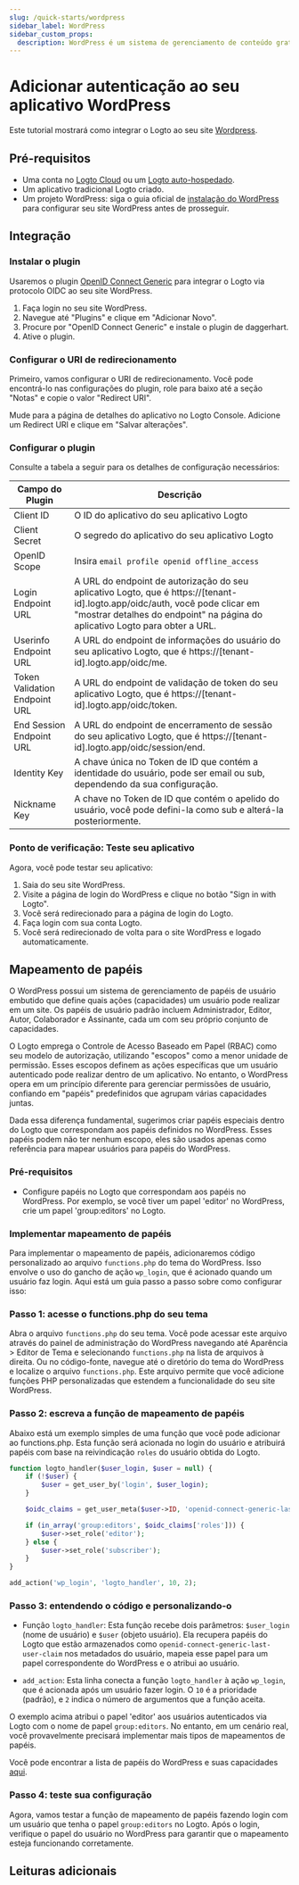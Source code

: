 ```yaml
---
slug: /quick-starts/wordpress
sidebar_label: WordPress
sidebar_custom_props:
  description: WordPress é um sistema de gerenciamento de conteúdo gratuito e de código aberto.
---
```



# Adicionar autenticação ao seu aplicativo WordPress

Este tutorial mostrará como integrar o Logto ao seu site [Wordpress](https://wordpress.org).

## Pré-requisitos

- Uma conta no [Logto Cloud](https://cloud.logto.io) ou um [Logto auto-hospedado](/introduction/set-up-logto-oss).
- Um aplicativo tradicional Logto criado.
- Um projeto WordPress: siga o guia oficial de [instalação do WordPress](https://wordpress.org/support/article/how-to-install-wordpress/) para configurar seu site WordPress antes de prosseguir.

## Integração

### Instalar o plugin

Usaremos o plugin [OpenID Connect Generic](https://wordpress.org/plugins/generic-openid-connect/) para integrar o Logto via protocolo OIDC ao seu site WordPress.

1. Faça login no seu site WordPress.
2. Navegue até "Plugins" e clique em "Adicionar Novo".
3. Procure por "OpenID Connect Generic" e instale o plugin de daggerhart.
4. Ative o plugin.

### Configurar o URI de redirecionamento

Primeiro, vamos configurar o URI de redirecionamento. Você pode encontrá-lo nas configurações do plugin, role para baixo até a seção "Notas" e copie o valor "Redirect URI".

Mude para a página de detalhes do aplicativo no Logto Console. Adicione um Redirect URI e clique em "Salvar alterações".

### Configurar o plugin

Consulte a tabela a seguir para os detalhes de configuração necessários:

| Campo do Plugin               | Descrição                                                                                                                                                                                                   |
| ----------------------------- | ----------------------------------------------------------------------------------------------------------------------------------------------------------------------------------------------------------- |
| Client ID                     | O ID do aplicativo do seu aplicativo Logto                                                                                                                                                                  |
| Client Secret                 | O segredo do aplicativo do seu aplicativo Logto                                                                                                                                                             |
| OpenID Scope                  | Insira `email profile openid offline_access`                                                                                                                                                                |
| Login Endpoint URL            | A URL do endpoint de autorização do seu aplicativo Logto, que é https://[tenant-id].logto.app/oidc/auth, você pode clicar em "mostrar detalhes do endpoint" na página do aplicativo Logto para obter a URL. |
| Userinfo Endpoint URL         | A URL do endpoint de informações do usuário do seu aplicativo Logto, que é https://[tenant-id].logto.app/oidc/me.                                                                                           |
| Token Validation Endpoint URL | A URL do endpoint de validação de token do seu aplicativo Logto, que é https://[tenant-id].logto.app/oidc/token.                                                                                            |
| End Session Endpoint URL      | A URL do endpoint de encerramento de sessão do seu aplicativo Logto, que é https://[tenant-id].logto.app/oidc/session/end.                                                                                  |
| Identity Key                  | A chave única no Token de ID que contém a identidade do usuário, pode ser email ou sub, dependendo da sua configuração.                                                                                     |
| Nickname Key                  | A chave no Token de ID que contém o apelido do usuário, você pode defini-la como sub e alterá-la posteriormente.                                                                                            |

### Ponto de verificação: Teste seu aplicativo

Agora, você pode testar seu aplicativo:

1. Saia do seu site WordPress.
2. Visite a página de login do WordPress e clique no botão "Sign in with Logto".
3. Você será redirecionado para a página de login do Logto.
4. Faça login com sua conta Logto.
5. Você será redirecionado de volta para o site WordPress e logado automaticamente.

## Mapeamento de papéis

O WordPress possui um sistema de gerenciamento de papéis de usuário embutido que define quais ações (capacidades) um usuário pode realizar em um site. Os papéis de usuário padrão incluem Administrador, Editor, Autor, Colaborador e Assinante, cada um com seu próprio conjunto de capacidades.

O Logto emprega o Controle de Acesso Baseado em Papel (RBAC) como seu modelo de autorização, utilizando "escopos" como a menor unidade de permissão. Esses escopos definem as ações específicas que um usuário autenticado pode realizar dentro de um aplicativo. No entanto, o WordPress opera em um princípio diferente para gerenciar permissões de usuário, confiando em "papéis" predefinidos que agrupam várias capacidades juntas.

Dada essa diferença fundamental, sugerimos criar papéis especiais dentro do Logto que correspondam aos papéis definidos no WordPress. Esses papéis podem não ter nenhum escopo, eles são usados apenas como referência para mapear usuários para papéis do WordPress.

### Pré-requisitos

- Configure papéis no Logto que correspondam aos papéis no WordPress. Por exemplo, se você tiver um papel 'editor' no WordPress, crie um papel 'group:editors' no Logto.

### Implementar mapeamento de papéis

Para implementar o mapeamento de papéis, adicionaremos código personalizado ao arquivo `functions.php` do tema do WordPress. Isso envolve o uso do gancho de ação `wp_login`, que é acionado quando um usuário faz login. Aqui está um guia passo a passo sobre como configurar isso:

### Passo 1: acesse o functions.php do seu tema

Abra o arquivo `functions.php` do seu tema. Você pode acessar este arquivo através do painel de administração do WordPress navegando até Aparência > Editor de Tema e selecionando `functions.php` na lista de arquivos à direita. Ou no código-fonte, navegue até o diretório do tema do WordPress e localize o arquivo `functions.php`. Este arquivo permite que você adicione funções PHP personalizadas que estendem a funcionalidade do seu site WordPress.

### Passo 2: escreva a função de mapeamento de papéis

Abaixo está um exemplo simples de uma função que você pode adicionar ao functions.php. Esta função será acionada no login do usuário e atribuirá papéis com base na reivindicação `roles` do usuário obtida do Logto.

```php
function logto_handler($user_login, $user = null) {
	if (!$user) {
		$user = get_user_by('login', $user_login);
	}

	$oidc_claims = get_user_meta($user->ID, 'openid-connect-generic-last-user-claim', true);

	if (in_array('group:editors', $oidc_claims['roles'])) {
		$user->set_role('editor');
	} else {
		$user->set_role('subscriber');
	}
}

add_action('wp_login', 'logto_handler', 10, 2);
```

### Passo 3: entendendo o código e personalizando-o

- Função `logto_handler`: Esta função recebe dois parâmetros: `$user_login` (nome de usuário) e `$user` (objeto usuário). Ela recupera papéis do Logto que estão armazenados como `openid-connect-generic-last-user-claim` nos metadados do usuário, mapeia esse papel para um papel correspondente do WordPress e o atribui ao usuário.

- `add_action`: Esta linha conecta a função `logto_handler` à ação `wp_login`, que é acionada após um usuário fazer login. O `10` é a prioridade (padrão), e `2` indica o número de argumentos que a função aceita.

O exemplo acima atribui o papel 'editor' aos usuários autenticados via Logto com o nome de papel `group:editors`. No entanto, em um cenário real, você provavelmente precisará implementar mais tipos de mapeamentos de papéis.

Você pode encontrar a lista de papéis do WordPress e suas capacidades [aqui](https://wordpress.org/support/article/roles-and-capabilities/).

### Passo 4: teste sua configuração

Agora, vamos testar a função de mapeamento de papéis fazendo login com um usuário que tenha o papel `group:editors` no Logto. Após o login, verifique o papel do usuário no WordPress para garantir que o mapeamento esteja funcionando corretamente.

## Leituras adicionais

<FurtherReadings />
